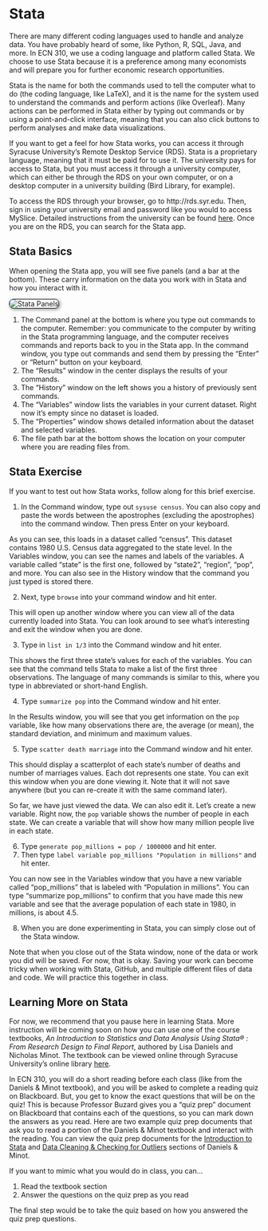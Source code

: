 # Stata {#stata-section}

There are many different coding languages used to handle and analyze data. You have probably heard of some, like Python, R, SQL, Java, and more. In ECN 310, we use a coding language and platform called Stata. We choose to use Stata because it is a preference among many economists and will prepare you for further economic research opportunities.

Stata is the name for both the commands used to tell the computer what to do (the coding language, like LaTeX), and it is the name for the system used to understand the commands and perform actions (like Overleaf). Many actions can be performed in Stata either by typing out commands or by using a point-and-click interface, meaning that you can also click buttons to perform analyses and make data visualizations.

If you want to get a feel for how Stata works, you can access it through Syracuse University’s Remote Desktop Service (RDS). Stata is a proprietary language, meaning that it must be paid for to use it. The university pays for access to Stata, but you must access it through a university computer, which can either be through the RDS on your own computer, or on a desktop computer in a university building (Bird Library, for example). 

To access the RDS through your browser, go to http://rds.syr.edu. Then, sign in using your university email and password like you would to access MySlice. Detailed instructions from the university can be found [here](https://answers.atlassian.syr.edu/wiki/spaces/ITHELP/pages/159941285/Remote+Desktop+Services+via+Browser). Once you are on the RDS, you can search for the Stata app.

## Stata Basics

When opening the Stata app, you will see five panels (and a bar at the bottom). These carry information on the data you work with in Stata and how you interact with it.

<img src="stata_panels.png" style="border: 1px solid black; border-radius: 8px; box-shadow: 2px 2px 6px #888; max-width: 100%;" alt="Stata Panels">

1. The Command panel at the bottom is where you type out commands to the computer. Remember: you communicate to the computer by writing in the Stata programming language, and the computer receives commands and reports back to you in the Stata app. In the command window, you type out commands and send them by pressing the “Enter” or “Return” button on your keyboard. 
2. The "Results" window in the center displays the results of your commands. 
3. The “History” window on the left shows you a history of previously sent commands. 
4. The “Variables” window lists the variables in your current dataset. Right now it's empty since no dataset is loaded. 
5. The “Properties” window shows detailed information about the dataset and selected variables. 
6. The file path bar at the bottom shows the location on your computer where you are reading files from.

## Stata Exercise

If you want to test out how Stata works, follow along for this brief exercise.

1. In the Command window, type out `sysuse census`. You can also copy and paste the words between the apostrophes (excluding the apostrophes) into the command window. Then press Enter on your keyboard.

As you can see, this loads in a dataset called “census”. This dataset contains 1980 U.S. Census data aggregated to the state level. In the Variables window, you can see the names and labels of the variables. A variable called “state” is the first one, followed by “state2”, “region”, “pop”, and more. You can also see in the History window that the command you just typed is stored there.

2. Next, type `browse` into your command window and hit enter.

This will open up another window where you can view all of the data currently loaded into Stata. You can look around to see what’s interesting and exit the window when you are done.

3. Type in `list in 1/3` into the Command window and hit enter.

This shows the first three state’s values for each of the variables. You can see that the command tells Stata to make a list of the first three observations. The language of many commands is similar to this, where you type in abbreviated or short-hand English.

4. Type `summarize pop` into the Command window and hit enter.

In the Results window, you will see that you get information on the `pop` variable, like how many observations there are, the average (or mean), the standard deviation, and minimum and maximum values.

5. Type `scatter death marriage` into the Command window and hit enter.

This should display a scatterplot of each state’s number of deaths and number of marriages values. Each dot represents one state. You can exit this window when you are done viewing it. Note that it will not save anywhere (but you can re-create it with the same command later).

So far, we have just viewed the data. We can also edit it. Let’s create a new variable. Right now, the `pop` variable shows the number of people in each state. We can create a variable that will show how many million people live in each state.

6. Type `generate pop_millions = pop / 1000000` and hit enter.
7. Then type `label variable pop_millions "Population in millions"` and hit enter. 

You can now see in the Variables window that you have a new variable called “pop_millions” that is labeled with “Population in millions”. You can type “summarize pop_millions” to confirm that you have made this new variable and see that the average population of each state in 1980, in millions, is about 4.5.

8. When you are done experimenting in Stata, you can simply close out of the Stata window.

Note that when you close out of the Stata window, none of the data or work you did will be saved. For now, that is okay. Saving your work can become tricky when working with Stata, GitHub, and multiple different files of data and code. We will practice this together in class.



## Learning More on Stata

For now, we recommend that you pause here in learning Stata. More instruction will be coming soon on how you can use one of the course textbooks, _An Introduction to Statistics and Data Analysis Using Stata® : From Research Design to Final Report_, authored by Lisa Daniels and Nicholas Minot. The textbook can be viewed online through Syracuse University's online library [here](https://research-ebsco-com.libezproxy2.syr.edu/c/gvriom/search/details/qcsbnwmqtn?db=nlebk). 

In ECN 310, you will do a short reading before each class (like from the Daniels & Minot textbook), and you will be asked to complete a reading quiz on Blackboard. But, you get to know the exact questions that will be on the quiz! This is because Professor Buzard gives you a "quiz prep" document on Blackboard that contains each of the questions, so you can mark down the answers as you read. Here are two example quiz prep documents that ask you to read a portion of the Daniels & Minot textbook and interact with the reading. You can view the quiz prep documents for the [Introduction to Stata](/Users/ryanseely/Documents/GitHub/SummerResource/d&m_intro_stata_quizprep.pdf) and [Data Cleaning & Checking for Outliers](/Users/ryanseely/Documents/GitHub/SummerResource/d&m_cleaningdata_outliers_quizprep.pdf) sections of Daniels & Minot. 

If you want to mimic what you would do in class, you can...

1. Read the textbook section
2. Answer the questions on the quiz prep as you read

The final step would be to take the quiz based on how you answered the quiz prep questions.